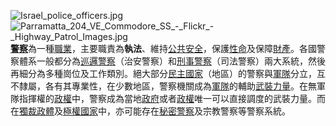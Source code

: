 [[File:Israel_police_officers.jpg|left]][[File:Parramatta_204_VE_Commodore_SS_-_Flickr_-_Highway_Patrol_Images.jpg|right]]'''[[警察|警察]]'''為一種[[職業|職業]]，主要職責為'''執法'''、維持[[公共安全|公共安全]]，保護[[性命|性命]]及保障[[財產|財產]]。各國警察體系一般都分為[[巡邏警察|巡邏警察]]（治安警察）和[[刑事警察|刑事警察]]（司法警察）兩大系統，然後再細分為多種崗位及工作類別。絕大部分[[民主國家|民主國家]]（地區）的警察與[[軍隊|軍隊]]分立，互不隸屬，各有其專業性，在少數地區，警察機關成為[[軍隊|軍隊]]的輔助[[武裝力量|武裝力量]]。在無軍隊指揮權的[[政權|政權]]中，警察成為當地[[政府|政府]]或者[[政權|政權]]唯一可以直接調度的武裝力量。而在[[獨裁政體|獨裁政體]]及[[極權國家|極權國家]]中，亦可能存在[[秘密警察|秘密警察]]及宗教警察等警察系統。
</table>